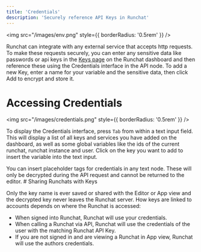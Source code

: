 ```yaml
---
title: 'Credentials'
description: 'Securely reference API Keys in Runchat'
---
```


<img src="/images/env.png" style={{ borderRadius: '0.5rem' }} />

Runchat can integrate with any external service that accepts http requests. 
To make these requests securely, you can enter any sensitive data like passwords or api keys in the [Keys page](https://runchat.app/dashboard/keys) on the Runchat dashboard and then reference these using the Credentials interface in the API node. 
To add a new Key, enter a name for your variable and the sensitive data, then click Add to encrypt and store it. 


# Accessing Credentials
<img src="/images/credentials.png" style={{ borderRadius: '0.5rem' }} />

To display the Credentials interface, press `Tab` from within a text input field. 
This will display a list of all keys and services you have added on the dashboard, as well as some global variables like the ids of the current runchat, runchat instance and user. 
Click on the key you want to add to insert the variable into the text input. 

<Check>
You can insert placeholder tags for credentials in any text node. These will only be decrypted during the API request and cannot be returned to the editor.
</Check>
# Sharing Runchats with Keys

Only the key name is ever saved or shared with the Editor or App view and the decrypted key never leaves the Runchat server. How keys are linked to accounts depends on where the Runchat is accessed: 

- When signed into Runchat, Runchat will use your credentials.
- When calling a Runchat via API, Runchat will use the credentials of the user with the matching Runchat API Key.
- If you are not signed in and are viewing a Runchat in App view, Runchat will use the authors credentials.